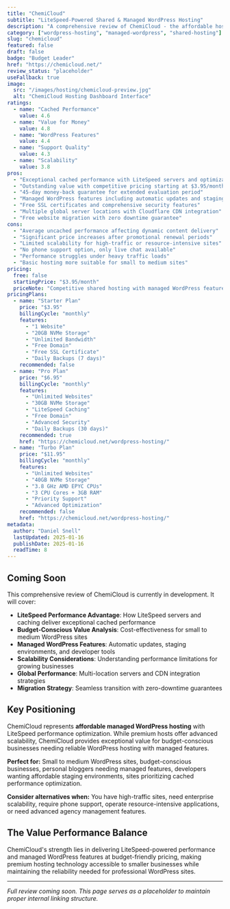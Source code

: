 ```yaml
---
title: "ChemiCloud"
subtitle: "LiteSpeed-Powered Shared & Managed WordPress Hosting"
description: "A comprehensive review of ChemiCloud - the affordable hosting provider offering LiteSpeed servers, managed WordPress features, and 45-day money-back guarantee for budget-conscious businesses seeking reliable performance."
category: ["wordpress-hosting", "managed-wordpress", "shared-hosting"]
slug: "chemicloud"
featured: false
draft: false
badge: "Budget Leader"
href: "https://chemicloud.net/"
review_status: "placeholder"
useFallback: true
image:
  src: "/images/hosting/chemicloud-preview.jpg"
  alt: "ChemiCloud Hosting Dashboard Interface"
ratings:
  - name: "Cached Performance"
    value: 4.6
  - name: "Value for Money"
    value: 4.8
  - name: "WordPress Features"
    value: 4.4
  - name: "Support Quality"
    value: 4.3
  - name: "Scalability"
    value: 3.8
pros:
  - "Exceptional cached performance with LiteSpeed servers and optimization"
  - "Outstanding value with competitive pricing starting at $3.95/month"
  - "45-day money-back guarantee for extended evaluation period"
  - "Managed WordPress features including automatic updates and staging"
  - "Free SSL certificates and comprehensive security features"
  - "Multiple global server locations with Cloudflare CDN integration"
  - "Free website migration with zero downtime guarantee"
cons:
  - "Average uncached performance affecting dynamic content delivery"
  - "Significant price increases after promotional renewal periods"
  - "Limited scalability for high-traffic or resource-intensive sites"
  - "No phone support option, only live chat available"
  - "Performance struggles under heavy traffic loads"
  - "Basic hosting more suitable for small to medium sites"
pricing:
  free: false
  startingPrice: "$3.95/month"
  priceNote: "Competitive shared hosting with managed WordPress features, renewal rates increase significantly"
pricingPlans:
  - name: "Starter Plan"
    price: "$3.95"
    billingCycle: "monthly"
    features:
      - "1 Website"
      - "20GB NVMe Storage"
      - "Unlimited Bandwidth"
      - "Free Domain"
      - "Free SSL Certificate"
      - "Daily Backups (7 days)"
    recommended: false
  - name: "Pro Plan"
    price: "$6.95"
    billingCycle: "monthly"
    features:
      - "Unlimited Websites"
      - "30GB NVMe Storage"
      - "LiteSpeed Caching"
      - "Free Domain"
      - "Advanced Security"
      - "Daily Backups (30 days)"
    recommended: true
    href: "https://chemicloud.net/wordpress-hosting/"
  - name: "Turbo Plan"
    price: "$11.95"
    billingCycle: "monthly"
    features:
      - "Unlimited Websites"
      - "40GB NVMe Storage"
      - "3.8 GHz AMD EPYC CPUs"
      - "3 CPU Cores + 3GB RAM"
      - "Priority Support"
      - "Advanced Optimization"
    recommended: false
    href: "https://chemicloud.net/wordpress-hosting/"
metadata:
  author: "Daniel Snell"
  lastUpdated: 2025-01-16
  publishDate: 2025-01-16
  readTime: 8
---
```


## Coming Soon

This comprehensive review of ChemiCloud is currently in development. It will cover:

- **LiteSpeed Performance Advantage**: How LiteSpeed servers and caching deliver exceptional cached performance
- **Budget-Conscious Value Analysis**: Cost-effectiveness for small to medium WordPress sites
- **Managed WordPress Features**: Automatic updates, staging environments, and developer tools
- **Scalability Considerations**: Understanding performance limitations for growing businesses
- **Global Performance**: Multi-location servers and CDN integration strategies
- **Migration Strategy**: Seamless transition with zero-downtime guarantees

## Key Positioning

ChemiCloud represents **affordable managed WordPress hosting** with LiteSpeed performance optimization. While premium hosts offer advanced scalability, ChemiCloud provides exceptional value for budget-conscious businesses needing reliable WordPress hosting with managed features.

**Perfect for:** Small to medium WordPress sites, budget-conscious businesses, personal bloggers needing managed features, developers wanting affordable staging environments, sites prioritizing cached performance optimization.

**Consider alternatives when:** You have high-traffic sites, need enterprise scalability, require phone support, operate resource-intensive applications, or need advanced agency management features.

## The Value Performance Balance

ChemiCloud's strength lies in delivering LiteSpeed-powered performance and managed WordPress features at budget-friendly pricing, making premium hosting technology accessible to smaller businesses while maintaining the reliability needed for professional WordPress sites.

---

*Full review coming soon. This page serves as a placeholder to maintain proper internal linking structure.*